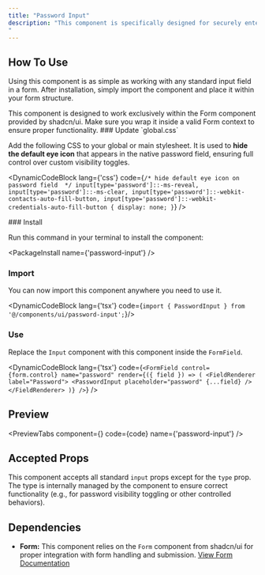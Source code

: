 ```yaml
---
title: "Password Input"
description: "This component is specifically designed for securely entering passwords. It includes built-in functionality to toggle password visibility, allowing users to show or hide the entered text. The component features a login icon and an eye icon (open/closed) that users can click to switch between masked and visible password states, enhancing both usability and security.
"
---
```



## How To Use

Using this component is as simple as working with any standard input field in a form. After installation, simply import the component and place it within your form structure.

<Callout title="Usage Restriction">
  This component is designed to work exclusively within the Form component
  provided by shadcn/ui. Make sure you wrap it inside a valid Form context to
  ensure proper functionality.
</Callout>
<Steps>
<Step>
### Update `global.css`

Add the following CSS to your global or main stylesheet. It is used to **hide the default eye icon** that appears in the native password field, ensuring full control over custom visibility toggles.

<DynamicCodeBlock
  lang={'css'}
  code={`/* hide default eye icon on password field  */
input[type='password']::-ms-reveal,
input[type='password']::-ms-clear,
input[type='password']::-webkit-contacts-auto-fill-button,
input[type='password']::-webkit-credentials-auto-fill-button {
  display: none;
}`}
/>

</Step>
<Step>
### Install

Run this command in your terminal to install the component:

<PackageInstall name={'password-input'} />
</Step>
<Step>
### Import

You can now import this component anywhere you need to use it.

  <DynamicCodeBlock lang={'tsx'} code={`import { PasswordInput } from '@/components/ui/password-input';`}/>
</Step>
<Step>
### Use

Replace the `Input` component with this component inside the `FormField`.

<DynamicCodeBlock
  lang={'tsx'}
  code={`<FormField
  control={form.control}
  name="password"
  render={({ field }) => (
    <FieldRenderer label="Password">
      <PasswordInput placeholder="password" {...field} />
    </FieldRenderer>
  )}
/>`}
/>
</Step>
</Steps>

## Preview

<PreviewTabs
  component={<PasswordInputForm />}
  code={code}
  name={'password-input'}
/>

## Accepted Props

This component accepts all standard `input` props except for the `type` prop. The type is internally managed by the component to ensure correct functionality (e.g., for password visibility toggling or other controlled behaviors).

## Dependencies

- **Form:** This component relies on the `Form` component from shadcn/ui for proper integration with form handling and submission.
  [View Form Documentation](https://ui.shadcn.com/docs/components/form)

```

```
